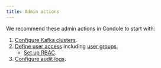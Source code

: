 ```yaml
---
title: Admin actions
---
```



We recommend these admin actions in Condole to start with:

1. [Configure Kafka clusters](/guide/conduktor-in-production/admin/configure-clusters).
1. [Define user access](/guide/conduktor-in-production/admin/user-access) including [user groups](/guide/conduktor-in-production/admin/user-access/map-external-groups).
    - [Set up RBAC](/guide/conduktor-in-production/admin/set-up-rbac).
1. [Configure audit logs](/guide/conduktor-in-production/admin/audit-logs).
